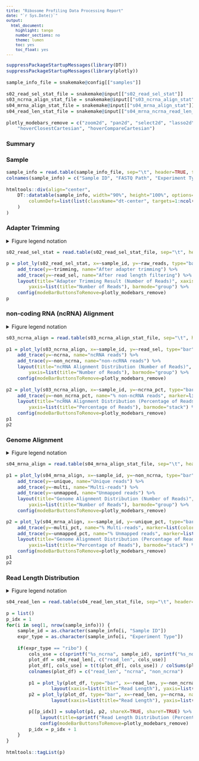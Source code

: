 ```yaml
---
title: "Ribosome Profiling Data Processing Report"
date: "`r Sys.Date()`"
output:
  html_document:
    highlight: tango
    number_sections: no
    theme: lumen
    toc: yes
    toc_float: yes
---
```


<style>
    body {
        font-size: 14px;
        text-align: justify;
    }

    .main-container {
        max-width: 80%;
        margin-left: auto;
        margin-right: auto;
    }

    code {
        font-size: 75%;
    }

    code.r {
        font-size: 90%;
    }

    div.main-container {
        max-width: 80%;
    }
</style>

```r
suppressPackageStartupMessages(library(DT))
suppressPackageStartupMessages(library(plotly))

sample_info_file = snakemake@config[["samples"]]

s02_read_sel_stat_file = snakemake@input[["s02_read_sel_stat"]]
s03_ncrna_align_stat_file = snakemake@input[["s03_ncrna_align_stat"]]
s04_mrna_align_stat_file = snakemake@input[["s04_mrna_align_stat"]]
s04_read_len_stat_file = snakemake@input[["s04_mrna_ncrna_read_len_stat"]]

plotly_modebars_remove = c("zoom2d", "pan2d", "select2d", "lasso2d", "zoomIn2d", "zoomOut2d", "autoScale2d", "toggleSpikelines", 
	"hoverClosestCartesian", "hoverCompareCartesian")
```

### Summary



### Sample

```r
sample_info = read.table(sample_info_file, sep="\t", header=TRUE, fill=TRUE)
colnames(sample_info) = c("Sample ID", "FASTQ Path", "Experiment Type", "Adapter")

htmltools::div(align="center", 
    DT::datatable(sample_info, width="90%", height="100%", options=list(searching=TRUE, pageLength=10, bPaginate=TRUE, 
        columnDefs=list(list(className="dt-center", targets=1:ncol(sample_info))))
    )
)
```

### Adapter Trimming

<details>
    <summary>Figure legend notation</summary>
    <ul>
        <li><strong>Raw reads</strong>: Number of raw reads</li>
        <li><strong>After adapter trimming</strong>: Number of reads after adapter trimming</li>
        <li><strong>After read length filtering</strong>: Number of reads after length filtering</li>
    </ul>
</details>

```r
s02_read_sel_stat = read.table(s02_read_sel_stat_file, sep="\t", header=TRUE)

p = plot_ly(s02_read_sel_stat, x=~sample_id, y=~raw_reads, type="bar", name="Raw reads") %>% 
    add_trace(y=~trimming, name="After adapter trimming") %>%
    add_trace(y=~read_sel, name="After read length filtering") %>%
    layout(title="Adapter Trimming Result (Number of Reads)", xaxis=list(title="Sample"), 
        yaxis=list(title="Number of Reads"), barmode="group") %>%
    config(modeBarButtonsToRemove=plotly_modebars_remove)
p
```

### non-coding RNA (ncRNA) Alignment

<details>
    <summary>Figure legend notation</summary>
    <ul>
        <li><strong>Input reads</strong>: Number of input reads</li>
        <li><strong>ncRNA reads</strong>: Number of reads that are mapped to ncRNAs</li>
        <li><strong>non-ncRNA reads</strong>: Number of reads that are not mapped to ncRNAs</li>
        <br />
        <li><strong>% ncRNA reads</strong>: Percentage of reads that are mapped to ncRNAs</li>
        <li><strong>% non-ncRNA reads</strong>: Percentage of reads that are not mapped to ncRNAs</li>
    </ul>
</details>

```r
s03_ncrna_align = read.table(s03_ncrna_align_stat_file, sep="\t", header=TRUE)

p1 = plot_ly(s03_ncrna_align, x=~sample_id, y=~read_sel, type="bar", name="Input reads") %>%
    add_trace(y=~ncrna, name="ncRNA reads") %>%
    add_trace(y=~non_ncrna, name="non-ncRNA reads") %>%
    layout(title="ncRNA Alignment Distribution (Number of Reads)", xaxis=list(title="Sample"), 
        yaxis=list(title="Number of Reads"), barmode="group") %>%
    config(modeBarButtonsToRemove=plotly_modebars_remove)

p2 = plot_ly(s03_ncrna_align, x=~sample_id, y=~ncrna_pct, type="bar", name="% ncRNA reads", marker=list(color="#ff7f0e")) %>%
    add_trace(y=~non_ncrna_pct, name="% non-ncRNA reads", marker=list(color="#2ca02c")) %>%
    layout(title="ncRNA Alignment Distribution (Percentage of Reads)", xaxis=list(title="Sample"), 
        yaxis=list(title="Percentage of Reads"), barmode="stack") %>%
    config(modeBarButtonsToRemove=plotly_modebars_remove)
p1
p2
```

### Genome Alignment

<details>
    <summary>Figure legend notation</summary>
    <ul>
        <li><strong>Input reads</strong>: Number of input non-ncRNA reads </li>
        <li><strong>Unique reads</strong>: Number of reads that are mapped to one unique genomic location</li>
        <li><strong>Multi-reads</strong>: Number of reads that are mapped to multiple genomic locations</li>
        <li><strong>Unmapped reads</strong>: Number of unmapped reads</li>
        <br />
        <li><strong>% Unique reads</strong>: Percentage of reads that are mapped to one unique genomic location</li>
        <li><strong>% Multi-reads</strong>: Percentage of reads that are mapped to multiple genomic locations</li>
        <li><strong>% Unmapped reads</strong>: Percentage of unmapped reads</li>
    </ul>
</details>

```r
s04_mrna_align = read.table(s04_mrna_align_stat_file, sep="\t", header=TRUE)

p1 = plot_ly(s04_mrna_align, x=~sample_id, y=~non_ncrna, type="bar", name="Input reads") %>%
    add_trace(y=~unique, name="Unique reads") %>%
    add_trace(y=~multi, name="Multi-reads") %>%
    add_trace(y=~unmapped, name="Unmapped reads") %>%
    layout(title="Genome Alignment Distribution (Number of Reads)", xaxis=list(title="Sample"), 
        yaxis=list(title="Number of Reads"), barmode="group") %>%
    config(modeBarButtonsToRemove=plotly_modebars_remove)

p2 = plot_ly(s04_mrna_align, x=~sample_id, y=~unique_pct, type="bar", name="% Unique reads", marker=list(color="#ff7f0e")) %>%
    add_trace(y=~multi_pct, name="% Multi-reads", marker=list(color="#2ca02c")) %>%
    add_trace(y=~unmapped_pct, name="% Unmapped reads", marker=list(color="#d62728")) %>%
    layout(title="Genome Alignment Distribution (Percentage of Reads)", xaxis=list(title="Sample"), 
        yaxis=list(title="Percentage of Reads"), barmode="stack") %>%
    config(modeBarButtonsToRemove=plotly_modebars_remove)
p1
p2
```

### Read Length Distribution

<details>
    <summary>Figure legend notation</summary>
    <ul>
        <li><strong>non-ncRNA</strong>: Number of reads that are not mapped to ncRNAs but mapped to reference genome</li>
        <li><strong>ncRNA</strong>: Number of reads mapped to ncRNAs</li>
        <br />
        <li><strong>% non-ncRNA</strong>: Percentage of reads that are not mapped to ncRNAs but mapped to reference genome</li>
        <li><strong>% ncRNA</strong>: Percentage of reads mapped to ncRNAs</li>
    </ul>
</details>

```r
s04_read_len = read.table(s04_read_len_stat_file, sep="\t", header=TRUE)

p = list()
p_idx = 1
for(i in seq(1, nrow(sample_info))) {
    sample_id = as.character(sample_info[i, "Sample ID"])
    expr_type = as.character(sample_info[i, "Experiment Type"])

    if(expr_type == "ribo") {
        cols_use = c(sprintf("%s_ncrna", sample_id), sprintf("%s_non_ncrna", sample_id))
        plot_df = s04_read_len[, c("read_len", cols_use)]
        plot_df[, cols_use] = t(t(plot_df[, cols_use]) / colSums(plot_df[, cols_use])) # to percentage
        colnames(plot_df) = c("read_len", "ncrna", "non_ncrna")

        p1 = plot_ly(plot_df, type="bar", x=~read_len, y=~non_ncrna, name="% non-ncRNA") %>%
                layout(xaxis=list(title="Read Length"), yaxis=list(title="Percentage of Reads"))
        p2 = plot_ly(plot_df, type="bar", x=~read_len, y=~ncrna, name="% ncRNA") %>%
                layout(xaxis=list(title="Read Length"), yaxis=list(title="Percentage of Reads"))

        p[[p_idx]] = subplot(p1, p2, shareX=TRUE, shareY=TRUE) %>%
            layout(title=sprintf("Read Length Distribution (Percentage of Reads): %s", sample_id)) %>%
    		config(modeBarButtonsToRemove=plotly_modebars_remove)
        p_idx = p_idx + 1
    }
}

htmltools::tagList(p)
```

<div class="tocify-extend-page" data-unique="tocify-extend-page" style="height: 0;"></div>
